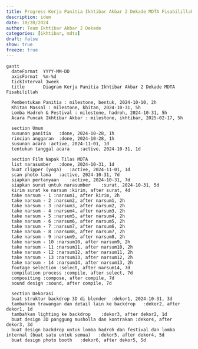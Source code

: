 ```yaml
---
title: Progress Kerja Panitia Ikhtibar Akbar 2 Dekade MDTA Fisabilillah
description: idem
date: 10/20/2024
author: Team Ikhtibar Akbar 2 Dekade
categories: [ikhtibar, mdta]
draft: false
show: true
freeze: true
---
```


::: {.mermaid_container}
```mermaid
gantt
  dateFormat  YYYY-MM-DD
  axisFormat  %m-%d
  tickInterval 1week
  title       Diagram Kerja Panitia Ikhtibar Akbar 2 Dekade MDTA Fisabilillah

  Pembentukan Panitia : milestone, bentuk, 2024-10-10, 2h
  Khitan Massal : milestone, khitan, 2024-10-31, 5h
  Lomba Hadroh & Festival : milestone, hadroh, 2024-10-31, 5h
  Acara Puncak Ikhtibar Akbar : milestone, ikhtibar, 2025-02-17, 5h

  section Umum
  susunan panitia	:done, 2024-10-28, 1h
  rincian anggaran	:done, 2024-10-28, 1h
  susunan acara	:active, 2024-11-01, 1d
  tentukan tanggal acara	:active, 2024-10-31, 1d

  section Film Napak Tilas MDTA
  list narasumber	:done, 2024-10-31, 1d
  buat clipper (yoga)	:active, 2024-11-01, 1d
  scan photo lama	:active, 2024-10-31, 7d
  siapkan pertanyaan	:active, 2024-10-31, 7d
  siapkan surat untuk narasumber	:surat, 2024-10-31, 5d
  kirim surat ke narsum :kirim, after surat, 4d
  take narsum - 1 :narsum1, after kirim, 2h
  take narsum - 2 :narsum2, after narsum1, 2h
  take narsum - 3 :narsum3, after narsum2, 2h
  take narsum - 4 :narsum4, after narsum3, 2h
  take narsum - 5 :narsum5, after narsum4, 2h
  take narsum - 6 :narsum6, after narsum5, 2h
  take narsum - 7 :narsum7, after narsum6, 2h
  take narsum - 8 :narsum8, after narsum7, 2h
  take narsum - 9 :narsum9, after narsum8, 2h
  take narsum - 10 :narsum10, after narsum9, 2h
  take narsum - 11 :narsum11, after narsum10, 2h
  take narsum - 12 :narsum12, after narsum11, 2h
  take narsum - 13 :narsum13, after narsum12, 2h
  take narsum - 14 :narsum14, after narsum13, 2h
  footage selection :select, after narsum14, 7d
  compilation process :compile, after select, 7d
  compositing :compose, after compile, 7d
  sound design :sound, after compile, 7d

  section Dekorasi
  buat struktur backdrop 3D di blender	:dekor1, 2024-10-31, 3d
  tambahkan trawangan dan detail lain ke backdrop	:dekor2, after dekor1, 1d
  tambahkan lighting ke backdrop	:dekor3, after dekor2, 1d
  buat design 3D panggung musholla dan kontrakan :dekor4, after dekor3, 3d
  buat design backdrop untuk lomba hadroh dan festival dan lomba internal (buat satu untuk semua)	:dekor5, after dekor4, 5d
  buat design photo booth	:dekor6, after dekor5, 5d



```
:::
